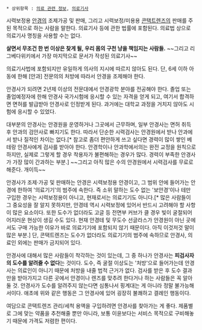  * 상위항목 : [[의료 관련 정보]], [[의료기사]]

시력보정용 [[안경]]의 조제가공 및 판매, 그리고 시력보정/미용용 [[콘택트렌즈]]의 판매를 주된 목적으로 하는 사람을 말한다. 의료기사 등에 관한 법률에 포함된다. 의료법 상으로 의료기사 명칭을 사용할 수는 없다.

'''살면서 무조건 한 번 이상은 찾게 될, 우리 몸의 구천 냥을 책임지는 사람들.''' ~~그리고 리그베다위키에서 가장 마지막으로 문서가 작성된 의료기사~~

의료기사법에 포함되지만 유일하게 의사의 지시에 따르지 않아도 된다. 단, 6세 이하 아동에 한해 [안과] 전문의의 처방에 따라서 안경을 조제해야 한다.

안경사가 되려면 2년제 이상의 전문대에서 안경광학 분야를 전공해야 한다. 졸업 또는 졸업예정자에 한해 안경사 국가시험에 응시할 수 있는 자격을 얻게 되고, 여기서 합격하면 면허를 발급받아 안경사로 인정받게 된다. 과거에는 대학교 과정을 거치지 않아도 시험에 응시할 수 있었다.

대부분의 안경사는 안경원을 운영하거나 그곳에서 근무하며, 일부 안경사는 면허 취득 후 안과의 검안사로 빠지기도 한다. 따라서 단순한 시력검사는 안경원에서 받나 안과에서 받나 질적인 차이는 없다.[* 참고로 좀더 편안하게 쓰고 싶다면 경력이 많이 쌓인 베테랑 안경사에게 검사를 받아야 한다. 안경학이나 안과학에서의는 완전 교정을 원칙으로 하지만, 실제로 그렇게 할 경우 착용자가 불편해하는 경우가 많다. 경력이 부족한 안경사가 가장 많이 간과하는 부분.] ~~그리고 아직 많은 수의 안경원에서 시력검사를 무료로 해준다. 개이득~~

안경사가 조제·가공 및 판매하는 안경은 시력보정용 안경이고, 그 범위 안에 들어가는 안경에 한하여 '의료기기'의 범주에 속한다. 즉 소위 말하는 도수 없는 '보안경'이나 테만 구입한 경우는 시력보정용이 아니고, 현재로서는 의료기기도 아니다.[* 많은 사람들이 그 중요성을 잘 알지 못하지만, 안경테 역시 시력보정에 있어서 반드시 고려해야 할 사항이 많은 요소이다. 또한 도수가 없더라도 고글 등 전면부 커브가 클 경우 빛이 굴절되어 어지러운 현상이 생길 수도 있다. 현재 안경테 및 무도수 선글라스가 안경원이 아닌 곳에서도 구매 가능한 이유가 바로 의료기기에 포함되지 않기 때문이다. 아직 이것저것 말이 많은 부분.] 단, 콘택트렌즈는 도수가 없더라도 의료기기의 범주에 속하므로 안경사, 의료인 외에는 판매가 금지되어 있다.

안경사에 대해서 많은 사람들이 착각하는 것이 있는데, 그 중 하나가 안경사는 '''피검사자의 도수를 알려줄 수 없다'''는 것이다. 도수, 즉 굴절 이상도는 '처방'으로 들어가는데 안경사는 의료인이 아니기 때문에 처방을 내줄 법적 근거가 없다. 검사를 받은 후 도수 결과만을 받아가지고 다른 곳에서 안경이나 렌즈를 맞추려 한다거나 하는 사람들은 꼭 알아둘 것. 안경사가 도수를 알려주지 않는다면 심통나서 핑계대는 게 아니라 정말 불가능해서이다. 애초에 위와 같은 행동은 그 안경사에 있어 굉장히 불쾌하고 결례인 행동이다.

여담으로 콘택트렌즈 관리/세척 용액을 구입하려면 안경사를 찾아가는 게 좋다. 제품별로 그에 맞는 약품을 추천해줄 뿐만 아니라, 보통 이윤보다는 서비스 목적으로 구비해놓기 때문에 가격도 저렴한 편이다.
